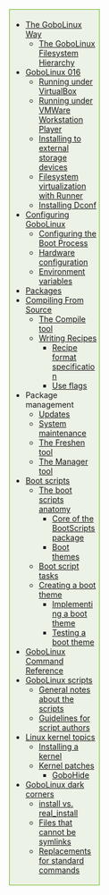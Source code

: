 <div style="float:right; border: 1px solid #6eb927; padding: .3em; width: 30%; background-color:#ecf2e6; margin-top: 0; margin-left: 10px; margin-bottom: 10px;">
* [[The GoboLinux Way]]
** [[The GoboLinux Filesystem Hierarchy]]
* [[GoboLinux 016]]
** [[Running under VirtualBox]]
** [[Running under VMWare Workstation Player]]
** [[Installing to external storage devices]]
** [[Filesystem virtualization with Runner]]
** [[Installing Dconf]]
* [[Configuring GoboLinux]]
** [[Configuring the Boot Process]]
** [[Hardware configuration]]
** [[Environment variables]]
* [[Packages]]
* [[Compiling From Source]]
** [[Compile | The Compile tool]]
** [[Writing Recipes]]
*** [[Recipe format specification]]
*** [[Use flags]]
* Package management
** [[Updating-packages | Updates]]
** [[System maintenance]]
** [[Freshen | The Freshen tool]]
** [[Manager | The Manager tool]]
* [[Boot scripts]]
** [[The boot scripts anatomy]]
*** [[Core of the BootScripts package]]
*** [[Boot themes]]
** [[Boot script tasks]]
** [[Creating a boot theme]]
*** [[Implementing a boot theme]]
*** [[Testing a boot theme]]
* [[GoboLinux Command Reference]]
* [[GoboLinux scripts]]
** [[General notes about the scripts]]
** [[Guidelines for script authors]]
* [[Linux kernel topics]]
** [[Installing a kernel]]
** [[Kernel patches]]
*** [[GoboHide]]
* [[GoboLinux dark corners]]
** [[install vs. real_install]]
** [[Files that cannot be symlinks]]
** [[Replacements for standard commands]]
</div>
